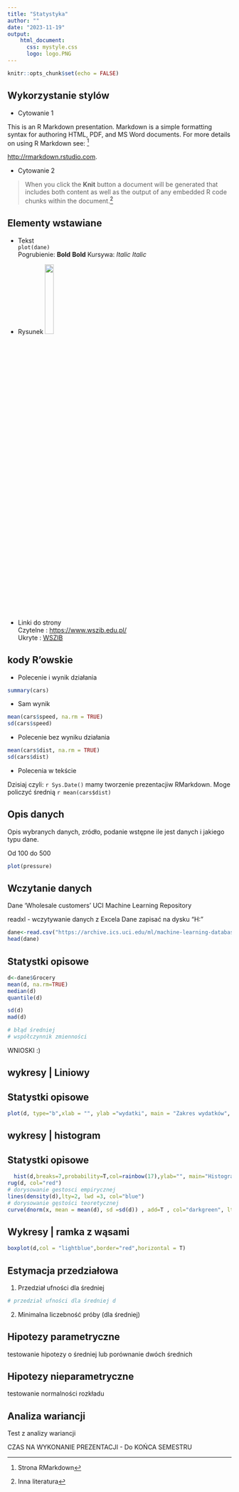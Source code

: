 ---
title: "Statystyka"
author: ""
date: "2023-11-19"
output: 
    html_document:
      css: mystyle.css
      logo: logo.PNG
---

```{r setup, include=FALSE}
knitr::opts_chunk$set(echo = FALSE)
```

## Wykorzystanie stylów

  - Cytowanie 1
  
<div class="cited">

This is an R Markdown presentation. Markdown is a simple formatting syntax for authoring HTML, PDF, and MS Word documents. For more details on using R Markdown see: [^1]

</div>

<http://rmarkdown.rstudio.com>.

  - Cytowanie 2 

>When you click the **Knit** button a document will be generated that includes both content as well as the output of any embedded R code chunks within the document.[^2]

[^1]: Strona RMarkdown
[^2]: Inna literatura

## Elementy wstawiane

- Tekst  
`plot(dane)`  
Pogrubienie: **Bold** <b>Bold</b> 
Kursywa: *Italic* <i>Italic</i>

- Rysunek 
![](rlogo.png){width=20%}
- Linki do strony  
Czytelne  : <https://www.wszib.edu.pl/>  
Ukryte  : [WSZIB](https://www.wszib.edu.pl/)  

## kody R'owskie

- Polecenie i wynik działania

```{r cars, echo = TRUE}
summary(cars)
```

- Sam wynik

```{r}
mean(cars$speed, na.rm = TRUE)
sd(cars$speed)

```

- Polecenie bez wyniku działania

```{r echo = TRUE, eval=FALSE}
mean(cars$dist, na.rm = TRUE)
sd(cars$dist)

```

- Polecenia w tekście

Dzisiaj  czyli: `r Sys.Date()` mamy tworzenie prezentacjiw RMarkdown.
Moge policzyć średnią `r mean(cars$dist)`

## Opis danych

  Opis wybranych danych, zródło, podanie wstępne ile jest danych i jakiego typu dane.
  
  Od 100 do 500 
  
```{r pressure}
plot(pressure)
```

## Wczytanie danych

Dane ‘Wholesale customers’ UCI Machine Learning Repository

readxl - wczytywanie danych z Excela
Dane zapisać na dysku "H:\pub "

```{r}
dane<-read.csv("https://archive.ics.uci.edu/ml/machine-learning-databases/00292/Wholesale%20customers%20data.csv")
head(dane)
```

## Statystki opisowe

```{r}
d<-dane$Grocery
mean(d, na.rm=TRUE)
median(d)
quantile(d)

sd(d)
mad(d)

# błąd średniej
# współczynnik zmienności
```
WNIOSKI :)

## wykresy | Liniowy

## Statystki opisowe

```{r}
plot(d, type="b",xlab = "", ylab ="wydatki", main = "Zakres wydatków", lty=1, lwd = 3, col="red", pch=15 ) 
```

## wykresy | histogram

## Statystki opisowe

```{r}
  hist(d,breaks=7,probability=T,col=rainbow(17),ylab="", main="Histogram Grocery")
rug(d, col="red")
# dorysowanie gestosci empirycznej
lines(density(d),lty=2, lwd =3, col="blue")
# dorysowanie gęstości teoretycznej
curve(dnorm(x, mean = mean(d), sd =sd(d)) , add=T , col="darkgreen", lty=3, lwd =3)

```

## Wykresy | ramka z wąsami

```{r}
boxplot(d,col = "lightblue",border="red",horizontal = T)
```

## Estymacja przedziałowa

1. Przedział ufności dla średniej

```{r}
# przedział ufności dla średniej d

```

2. Minimalna liczebność próby (dla średniej)

## Hipotezy parametryczne

testowanie hipotezy o średniej lub porównanie dwóch średnich

## Hipotezy nieparametryczne

testowanie normalności rozkładu

## Analiza wariancji 

Test z analizy wariancji 

CZAS NA WYKONANIE PREZENTACJI - Do KOŃCA SEMESTRU
